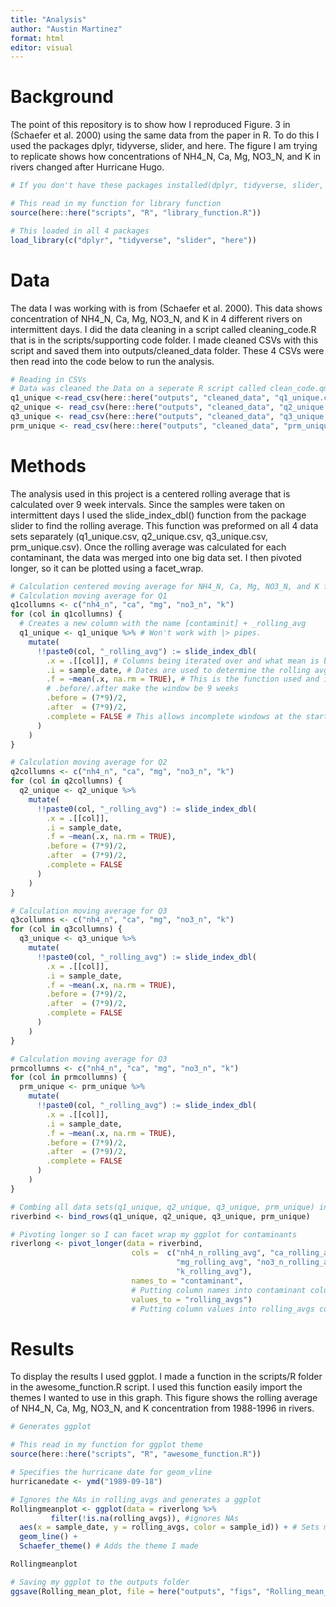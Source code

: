 ```yaml
---
title: "Analysis"
author: "Austin Martinez"
format: html
editor: visual
---
```


# Background

The point of this repository is to show how I reproduced Figure. 3 in (Schaefer et al. 2000) using the same data from the paper in R. To do this I used the packages dplyr, tidyverse, slider, and here. The figure I am trying to replicate shows how concentrations of NH4_N, Ca, Mg, NO3_N, and K in rivers changed after Hurricane Hugo.

```r
# If you don't have these packages installed(dplyr, tidyverse, slider, here) downloaded use the install.packages.R script in scripts/supporting code
```

```r
# This read in my function for library function
source(here::here("scripts", "R", "library_function.R"))

# This loaded in all 4 packages
load_library(c("dplyr", "tidyverse", "slider", "here"))

```

# Data

The data I was working with is from (Schaefer et al. 2000). This data shows concentration of NH4_N, Ca, Mg, NO3_N, and K in 4 different rivers on intermittent days. I did the data cleaning in a script called cleaning_code.R that is in the scripts/supporting code folder. I made cleaned CSVs with this script and saved them into outputs/cleaned_data folder. These 4 CSVs were then read into the code below to run the analysis.

```r
# Reading in CSVs
# Data was cleaned the Data on a seperate R script called clean_code.qmd in Scripts/Supporting Code
q1_unique <-read_csv(here::here("outputs", "cleaned_data", "q1_unique.csv"))
q2_unique <- read_csv(here::here("outputs", "cleaned_data", "q2_unique.csv"))
q3_unique <- read_csv(here::here("outputs", "cleaned_data", "q3_unique.csv"))
prm_unique <- read_csv(here::here("outputs", "cleaned_data", "prm_unique.csv"))


```

# Methods

The analysis used in this project is a centered rolling average that is calculated over 9 week intervals. Since the samples were taken on intermittent days I used the slide_index_dbl() function from the package slider to find the rolling average. This function was preformed on all 4 data sets separately (q1_unique.csv, q2_unique.csv, q3_unique.csv, prm_unique.csv). Once the rolling average was calculated for each contaminant, the data was merged into one big data set. I then pivoted longer, so it can be plotted using a facet_wrap.

```r
# Calculation centered moving average for NH4_N, Ca, Mg, NO3_N, and K for each data with a 9 week sliding window.
# Calculation moving average for Q1
q1collumns <- c("nh4_n", "ca", "mg", "no3_n", "k")
for (col in q1collumns) {
  # Creates a new column with the name [contaminit] + _rolling_avg
  q1_unique <- q1_unique %>% # Won't work with |> pipes. 
    mutate(
      !!paste0(col, "_rolling_avg") := slide_index_dbl( 
        .x = .[[col]], # Columns being iterated over and what mean is being applied too
        .i = sample_date, # Dates are used to determine the rolling avg window 
        .f = ~mean(.x, na.rm = TRUE), # This is the function used and ignores the NAs
        # .before/.after make the window be 9 weeks
        .before = (7*9)/2,   
        .after  = (7*9)/2,
        .complete = FALSE # This allows incomplete windows at the start and end of dates column
      )
    )
}

# Calculation moving average for Q2
q2collumns <- c("nh4_n", "ca", "mg", "no3_n", "k")
for (col in q2collumns) {
  q2_unique <- q2_unique %>%
    mutate(
      !!paste0(col, "_rolling_avg") := slide_index_dbl(
        .x = .[[col]],
        .i = sample_date,
        .f = ~mean(.x, na.rm = TRUE),  
        .before = (7*9)/2,
        .after  = (7*9)/2,
        .complete = FALSE
      )
    )
}

# Calculation moving average for Q3
q3collumns <- c("nh4_n", "ca", "mg", "no3_n", "k")
for (col in q3collumns) {
  q3_unique <- q3_unique %>%
    mutate(
      !!paste0(col, "_rolling_avg") := slide_index_dbl(
        .x = .[[col]],
        .i = sample_date,
        .f = ~mean(.x, na.rm = TRUE),  
        .before = (7*9)/2, 
        .after  = (7*9)/2,
        .complete = FALSE
      )
    )
}

# Calculation moving average for Q3
prmcollumns <- c("nh4_n", "ca", "mg", "no3_n", "k")
for (col in prmcollumns) {
  prm_unique <- prm_unique %>%
    mutate(
      !!paste0(col, "_rolling_avg") := slide_index_dbl(
        .x = .[[col]],
        .i = sample_date,
        .f = ~mean(.x, na.rm = TRUE),
        .before = (7*9)/2,
        .after  = (7*9)/2,
        .complete = FALSE
      )
    )
}

# Combing all data sets(q1_unique, q2_unique, q3_unique, prm_unique) into one.
riverbind <- bind_rows(q1_unique, q2_unique, q3_unique, prm_unique)

# Pivoting longer so I can facet wrap my ggplot for contaminants
riverlong <- pivot_longer(data = riverbind, 
                           cols =  c("nh4_n_rolling_avg", "ca_rolling_avg", 
                                     "mg_rolling_avg", "no3_n_rolling_avg",
                                     "k_rolling_avg"), 
                           names_to = "contaminant", 
                           # Putting column names into contaminant column
                           values_to = "rolling_avgs") 
                           # Putting column values into rolling_avgs column
```

# Results

To display the results I used ggplot. I made a function in the scripts/R folder in the awesome_function.R script. I used this function easily import the themes I wanted to use in this graph. This figure shows the rolling average of NH4_N, Ca, Mg, NO3_N, and K concentration from 1988-1996 in rivers.

```r
# Generates ggplot

# This read in my function for ggplot theme
source(here::here("scripts", "R", "awesome_function.R"))

# Specifies the hurricane date for geom_vline
hurricanedate <- ymd("1989-09-18")

# Ignores the NAs in rolling_avgs and generates a ggplot
Rollingmeanplot <- ggplot(data = riverlong %>% 
         filter(!is.na(rolling_avgs)), #ignores NAs
  aes(x = sample_date, y = rolling_avgs, color = sample_id)) + # Sets my sample_date as x and rolling_avgs as y
  geom_line() + 
  Schaefer_theme() # Adds the theme I made

Rollingmeanplot
```

```r
# Saving my ggplot to the outputs folder
ggsave(Rolling_mean_plot, file = here("outputs", "figs", "Rolling_mean_plot.png"))
```
